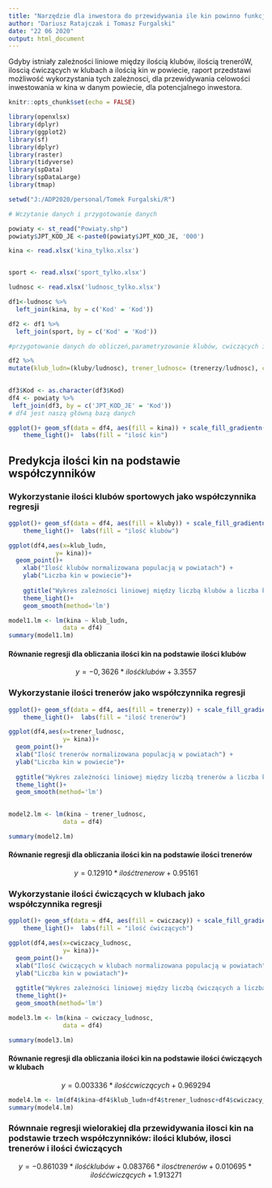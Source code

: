 ---
title: "Narzędzie dla inwestora do przewidywania ile kin powinno funkcjonować w danym powiecie na podstawie  ilości klubów sportowych, ilości trenerów i ilości osób ćwiczących . "
author: "Dariusz Ratajczak i Tomasz Furgalski"
date: "22 06 2020"
output: html_document
---
Gdyby istniały zależności liniowe między ilością klubów, ilością treneróW, iloscią ćwiczących w klubach a ilością kin w powiecie, raport przedstawi możliwość wykorzystania tych zależnosci, dla przewidywania celowości inwestowania w kina w danym powiecie, dla potencjalnego inwestora.


```{r setup, include=FALSE,echo =FALSE,}
knitr::opts_chunk$set(echo = FALSE)
```
```{r,echo=FALSE,message = FALSE,warning = FALSE,include = FALSE}

library(openxlsx)
library(dplyr)
library(ggplot2)
library(sf)
library(dplyr) 
library(raster) 
library(tidyverse) 
library(spData) 
library(spDataLarge) 
library(tmap)
```

```{r,echo=FALSE,message = FALSE,warning = FALSE,include = FALSE}
setwd("J:/ADP2020/personal/Tomek Furgalski/R")
```
```{r,echo=FALSE,message = FALSE,warning = FALSE,include = FALSE}
# Wczytanie danych i przygotowanie danych

powiaty <- st_read("Powiaty.shp")
powiaty$JPT_KOD_JE <-paste0(powiaty$JPT_KOD_JE, '000')

kina <- read.xlsx('kina_tylko.xlsx')


sport <- read.xlsx('sport_tylko.xlsx')

ludnosc <- read.xlsx('ludnosc_tylko.xlsx')

df1<-ludnosc %>%
  left_join(kina, by = c('Kod' = 'Kod'))

df2 <- df1 %>%
  left_join(sport, by = c('Kod' = 'Kod'))

#przygotowanie danych do obliczeń,parametryzowanie klubów, cwiczących i trenerów #przez ludnosc. .

df2 %>%
mutate(klub_ludn=(kluby/ludnosc), trener_ludnosc= (trenerzy/ludnosc), cwiczacy_ludnosc=(cwiczacy/ludnosc)) ->df3
  

df3$Kod <- as.character(df3$Kod)
df4 <- powiaty %>%
 left_join(df3, by = c('JPT_KOD_JE' = 'Kod'))
# df4 jest naszą główną bazą danych

```

```{r,echo=FALSE,message = FALSE,warning = FALSE}
ggplot()+ geom_sf(data = df4, aes(fill = kina)) + scale_fill_gradientn(colors = terrain.colors(20))+ ggtitle("Ilość kin w powiecie") +
    theme_light()+  labs(fill = "ilość kin")
```

## Predykcja ilości kin na podstawie współczynników

### Wykorzystanie ilości klubów sportowych jako współczynnika regresji

```{r,echo=FALSE,message = FALSE,warning = FALSE}
ggplot()+ geom_sf(data = df4, aes(fill = kluby)) + scale_fill_gradientn(colors = terrain.colors(20))+ ggtitle("Ilość klubów w powiecie") +
    theme_light()+  labs(fill = "ilość klubów")
```
```{r,echo=FALSE, message = FALSE, warning = FALSE}
ggplot(df4,aes(x=klub_ludn,
             y= kina))+
  geom_point()+
    xlab("Ilość klubów normalizowana populacją w powiatach") +
    ylab("Liczba kin w powiecie")+
  
    ggtitle("Wykres zależności liniowej między liczbą klubów a liczba kin") +
    theme_light()+
    geom_smooth(method='lm')

```
```{r,echo=FALSE,message = FALSE,warning = FALSE,include = FALSE}
model1.lm <- lm(kina ~ klub_ludn, 
               data = df4) 
summary(model1.lm)
```
#### Równanie regresji dla obliczania ilości kin na podstawie ilości klubów
$$ y=   -0,3626  * ilość klubów + 3.3557 $$


### Wykorzystanie ilości trenerów jako współczynnika regresji

```{r,echo=FALSE,message = FALSE,warning = FALSE}
ggplot()+ geom_sf(data = df4, aes(fill = trenerzy)) + scale_fill_gradientn(colors = terrain.colors(20))+ ggtitle("Ilość trenerów w powiecie") +
    theme_light()+  labs(fill = "ilość trenerów")

```
```{r,echo=FALSE,message = FALSE,warning = FALSE}
ggplot(df4,aes(x=trener_ludnosc,
               y= kina))+
  geom_point()+
  xlab("Ilość trenerów normalizowana populacją w powiatach") +
  ylab("Liczba kin w powiecie")+
  
  ggtitle("Wykres zależności liniowej między liczbą trenerów a liczba kin") +
  theme_light()+
  geom_smooth(method='lm')
  

```

```{r,echo=FALSE,message = FALSE,warning = FALSE,include = FALSE}
model2.lm <- lm(kina ~ trener_ludnosc,
               data = df4) 

summary(model2.lm)
```
#### Równanie regresji dla obliczania ilości kin na podstawie ilości trenerów
$$ y=   0.12910  * ilość trenerow + 0.95161 $$


### Wykorzystanie ilości ćwiczących w klubach jako współczynnika regresji
```{r,echo=FALSE,message = FALSE,warning = FALSE}
ggplot()+ geom_sf(data = df4, aes(fill = cwiczacy)) + scale_fill_gradientn(colors = terrain.colors(20))+ ggtitle("Ilość ćwiczących w klubach w powiecie") +
    theme_light()+  labs(fill = "ilość ćwiczących")
```




```{r,echo=FALSE,message = FALSE,warning = FALSE}
ggplot(df4,aes(x=cwiczacy_ludnosc,
               y= kina))+
  geom_point()+
  xlab("Ilość ćwiczących w klubach normalizowana populacją w powiatach") +
  ylab("Liczba kin w powiatach")+
  
  ggtitle("Wykres zależności liniowej między liczbą ćwiczących a liczba kin") +
  theme_light()+
  geom_smooth(method='lm')
```
```{r,echo=FALSE,message = FALSE,warning = FALSE,include = FALSE}
model3.lm <- lm(kina ~ cwiczacy_ludnosc, 
               data = df4) 

summary(model3.lm)

```
#### Równanie regresji dla obliczania ilości kin na podstawie ilości ćwiczących w klubach
$$ y=   0.003336  * ilość cwiczących + 0.969294 $$
```{r,echo=FALSE,message = FALSE,warning = FALSE,include = FALSE}
model4.lm <- lm(df4$kina~df4$klub_ludn+df4$trener_ludnosc+df4$cwiczacy_ludnosc)
summary(model4.lm)
```

### Równnaie regresji wielorakiej dla przewidywania ilosci kin na podstawie trzech współczynników: ilości klubów, ilosci trenerów i ilości ćwiczących

$$ y=   -0.861039  * ilość klubów + 0.083766 * ilosć trenerów + 0.010695 * ilość ćwiczących +  1.913271 $$


